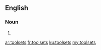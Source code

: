 ==English==

===Noun===
{{head|en|plural}}

# {{plural of|toolset|lang=en}}

[[ar:toolsets]]
[[fr:toolsets]]
[[ku:toolsets]]
[[my:toolsets]]